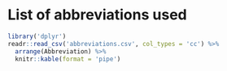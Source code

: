 \newpage

# List of abbreviations used

```r
library('dplyr')
readr::read_csv('abbreviations.csv', col_types = 'cc') %>%
  arrange(Abbreviation) %>%
  knitr::kable(format = 'pipe')
```
